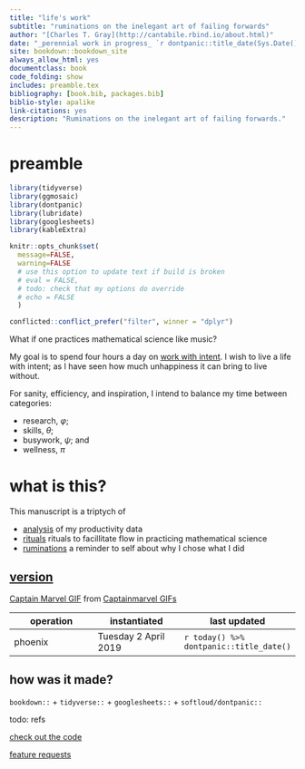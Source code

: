 ```yaml
--- 
title: "life's work"
subtitle: "ruminations on the inelegant art of failing forwards"
author: "[Charles T. Gray](http://cantabile.rbind.io/about.html)"
date: "_perennial work in progress_ `r dontpanic::title_date(Sys.Date())`"
site: bookdown::bookdown_site
always_allow_html: yes
documentclass: book
code_folding: show
includes: preamble.tex
bibliography: [book.bib, packages.bib]
biblio-style: apalike
link-citations: yes
description: "Ruminations on the inelegant art of failing forwards."
---
```



# preamble




```r
library(tidyverse)
library(ggmosaic)
library(dontpanic)
library(lubridate)
library(googlesheets)
library(kableExtra)

knitr::opts_chunk$set(
  message=FALSE,
  warning=FALSE
  # use this option to update text if build is broken
  # eval = FALSE,
  # todo: check that my options do override
  # echo = FALSE
  )

conflicted::conflict_prefer("filter", winner = "dplyr")

```

What if one practices mathematical science like music?

My goal is to spend four hours a day on [work with intent](#work-with-intent). I wish to live a life with intent; as I have seen how much unhappiness it can bring to live without. 

For sanity, efficiency, and inspiration, I intend to balance my time between categories: 

- research, $\varphi$; 
- skills, $\theta$;  
- busywork, $\psi$; and
- wellness, $\pi$

# what is this?

This manuscript is a triptych of  

- [analysis](#analysis) of my productivity data
- [rituals](#rituals) rituals to facillitate flow in practicing mathematical science
- [ruminations](#ruminations) a reminder to self about why I chose what I did 

## [version](#mindfulness)

<div class="tenor-gif-embed" data-postid="12551466" data-share-method="host" data-width="100%" data-aspect-ratio="1.8043478260869565"><a href="https://tenor.com/view/captain-marvel-gif-12551466">Captain Marvel GIF</a> from <a href="https://tenor.com/search/captainmarvel-gifs">Captainmarvel GIFs</a></div><script type="text/javascript" async src="https://tenor.com/embed.js"></script>

operation | instantiated | last updated
-|-|-
phoenix | Tuesday 2 April 2019 | `r today() %>% dontpanic::title_date()`

## how was it made?

`bookdown::` + `tidyverse::` + `googlesheets::` + `softloud/dontpanic::`

todo: refs

[check out the code](https://github.com/softloud/lifeswork)

[feature requests](https://github.com/softloud/lifeswork/issues)


